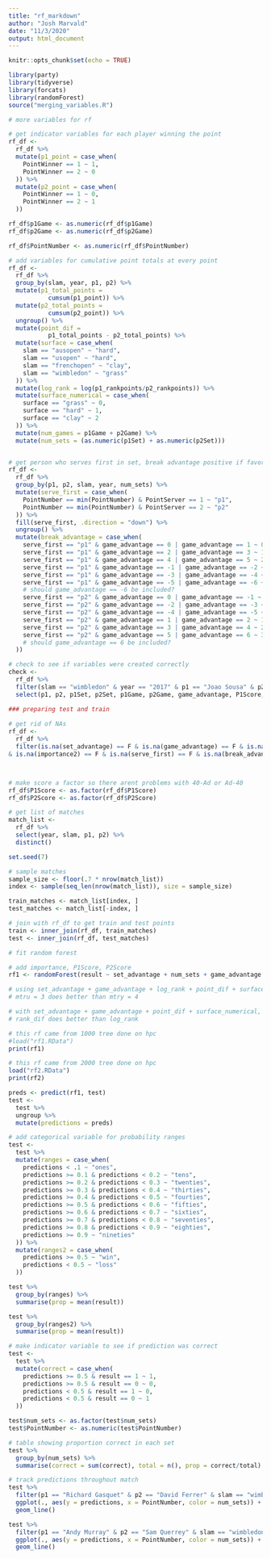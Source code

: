 ```yaml
---
title: "rf_markdown"
author: "Josh Marvald"
date: "11/3/2020"
output: html_document
---
```


```r
knitr::opts_chunk$set(echo = TRUE)
```

```r
library(party)
library(tidyverse)
library(forcats)
library(randomForest)
source("merging_variables.R")
```


```r
# more variables for rf

# get indicator variables for each player winning the point
rf_df <-
  rf_df %>%
  mutate(p1_point = case_when(
    PointWinner == 1 ~ 1,
    PointWinner == 2 ~ 0
  )) %>%
  mutate(p2_point = case_when(
    PointWinner == 1 ~ 0,
    PointWinner == 2 ~ 1
  ))

rf_df$p1Game <- as.numeric(rf_df$p1Game)
rf_df$p2Game <- as.numeric(rf_df$p2Game)

rf_df$PointNumber <- as.numeric(rf_df$PointNumber)

# add variables for cumulative point totals at every point
rf_df <-
  rf_df %>%
  group_by(slam, year, p1, p2) %>%
  mutate(p1_total_points = 
           cumsum(p1_point)) %>%
  mutate(p2_total_points = 
           cumsum(p2_point)) %>%
  ungroup() %>%
  mutate(point_dif = 
           p1_total_points - p2_total_points) %>%
  mutate(surface = case_when(
    slam == "ausopen" ~ "hard",
    slam == "usopen" ~ "hard",
    slam == "frenchopen" ~ "clay",
    slam == "wimbledon" ~ "grass"
  )) %>%
  mutate(log_rank = log(p1_rankpoints/p2_rankpoints)) %>%
  mutate(surface_numerical = case_when(
    surface == "grass" ~ 0,
    surface == "hard" ~ 1,
    surface == "clay" ~ 2
  )) %>%
  mutate(num_games = p1Game + p2Game) %>%
  mutate(num_sets = (as.numeric(p1Set) + as.numeric(p2Set)))


# get person who serves first in set, break advantage positive if favors p1, negative if favors p2
rf_df <-
  rf_df %>%
  group_by(p1, p2, slam, year, num_sets) %>%
  mutate(serve_first = case_when(
    PointNumber == min(PointNumber) & PointServer == 1 ~ "p1",
    PointNumber == min(PointNumber) & PointServer == 2 ~ "p2"
  )) %>%
  fill(serve_first, .direction = "down") %>%
  ungroup() %>%
  mutate(break_advantage = case_when(
    serve_first == "p1" & game_advantage == 0 | game_advantage == 1 ~ 0, # on serve
    serve_first == "p1" & game_advantage == 2 | game_advantage == 3 ~ 1, # p1 holds, breaks, (holds)
    serve_first == "p1" & game_advantage == 4 | game_advantage == 5 ~ 2, # p1 holds, breaks, holds, breaks, (holds)
    serve_first == "p1" & game_advantage == -1 | game_advantage == -2 ~ -1, # p1 broken, (p2 holds)
    serve_first == "p1" & game_advantage == -3 | game_advantage == -4 ~ -2, # p1 broken, p2 holds, p1 broken, (p2 holds)
    serve_first == "p1" & game_advantage == -5 | game_advantage == -6 ~ -3, # p1 broken, p2 holds, p1 broken, p2 holds, p1 broken, (p2 holds)
    # should game_advantage == -6 be included?
    serve_first == "p2" & game_advantage == 0 | game_advantage == -1 ~ 0, # on serve
    serve_first == "p2" & game_advantage == -2 | game_advantage == -3 ~ -1, # p2 holds, breaks, (holds)
    serve_first == "p2" & game_advantage == -4 | game_advantage == -5 ~ -2, # p2 holds, breaks, holds, breaks, (holds)
    serve_first == "p2" & game_advantage == 1 | game_advantage == 2 ~ 1, # p2 broken, (p1 holds)
    serve_first == "p2" & game_advantage == 3 | game_advantage == 4 ~ 2, # p2 broken, p1 holds, p2 broken, (p1 holds)
    serve_first == "p2" & game_advantage == 5 | game_advantage == 6 ~ 3, # p2 broken, p1 holds, p2 broken, p1 holds, p2 broken, (p1 holds)
    # should game_advantage == 6 be included?
  ))

```


```r
# check to see if variables were created correctly
check <-
  rf_df %>%
  filter(slam == "wimbledon" & year == "2017" & p1 == "Joao Sousa" & p2 == "Dustin Brown") %>%
  select(p1, p2, p1Set, p2Set, p1Game, p2Game, game_advantage, P1Score, P2Score, serve_first, break_advantage, PointNumber )
```


```r
### preparing test and train
  
# get rid of NAs
rf_df <-
  rf_df %>%
  filter(is.na(set_advantage) == F & is.na(game_advantage) == F & is.na(P1Score) == F & is.na(P2Score) == F & is.na(rank_dif) == F & is.na(result) == F & is.na(point_dif) == F & is.na(surface) == F & is.na(surface_numerical) == F & is.na(log_rank) == F 
& is.na(importance2) == F & is.na(serve_first) == F & is.na(break_advantage) == F)



# make score a factor so there arent problems with 40-Ad or Ad-40
rf_df$P1Score <- as.factor(rf_df$P1Score)
rf_df$P2Score <- as.factor(rf_df$P2Score)

# get list of matches
match_list <-
  rf_df %>%
  select(year, slam, p1, p2) %>%
  distinct()

set.seed(7)

# sample matches
sample_size <- floor(.7 * nrow(match_list))
index <- sample(seq_len(nrow(match_list)), size = sample_size)

train_matches <- match_list[index, ]
test_matches <- match_list[-index, ]

# join with rf_df to get train and test points
train <- inner_join(rf_df, train_matches)
test <- inner_join(rf_df, test_matches)

```


```r
# fit random forest

# add importance, P1Score, P2Score
rf1 <- randomForest(result ~ set_advantage + num_sets + game_advantage + num_games + break_advantage + rank_dif + point_dif + surface_numerical, data = train, ntree = 75, mtry = 6, importance = T)

# using set_advantage + game_advantage + log_rank + point_dif + surface_numerical
# mtru = 3 does better than mtry = 4

# with set_advantage + game_advantage + point_dif + surface_numerical, mtry = 3 (3 better than 4 as well)
# rank_dif does better than log_rank
```


```r
# this rf came from 1000 tree done on hpc
#load("rf1.RData")
print(rf1)

# this rf came from 2000 tree done on hpc
load("rf2.RData")
print(rf2)
```


```r
preds <- predict(rf1, test)
test <- 
  test %>%
  ungroup %>%
  mutate(predictions = preds) 
```


```r
# add categorical variable for probability ranges
test <-
  test %>%
  mutate(ranges = case_when(
    predictions < .1 ~ "ones",
    predictions >= 0.1 & predictions < 0.2 ~ "tens",
    predictions >= 0.2 & predictions < 0.3 ~ "twenties",
    predictions >= 0.3 & predictions < 0.4 ~ "thirties", 
    predictions >= 0.4 & predictions < 0.5 ~ "fourties",
    predictions >= 0.5 & predictions < 0.6 ~ "fifties",
    predictions >= 0.6 & predictions < 0.7 ~ "sixties",
    predictions >= 0.7 & predictions < 0.8 ~ "seventies",
    predictions >= 0.8 & predictions < 0.9 ~ "eighties",
    predictions >= 0.9 ~ "nineties"
  )) %>%
  mutate(ranges2 = case_when(
    predictions >= 0.5 ~ "win",
    predictions < 0.5 ~ "loss"
  ))

test %>%
  group_by(ranges) %>%
  summarise(prop = mean(result))

test %>%
  group_by(ranges2) %>%
  summarise(prop = mean(result))

# make indicator variable to see if prediction was correct
test <- 
  test %>%
  mutate(correct = case_when(
    predictions >= 0.5 & result == 1 ~ 1,
    predictions >= 0.5 & result == 0 ~ 0,
    predictions < 0.5 & result == 1 ~ 0,
    predictions < 0.5 & result == 0 ~ 1
  )) 
```


```r
test$num_sets <- as.factor(test$num_sets)
test$PointNumber <- as.numeric(test$PointNumber)

# table showing proportion correct in each set
test %>%
  group_by(num_sets) %>%
  summarise(correct = sum(correct), total = n(), prop = correct/total)

# track predictions throughout match 
test %>% 
  filter(p1 == "Richard Gasquet" & p2 == "David Ferrer" & slam == "wimbledon" & year == "2017") %>%
  ggplot(., aes(y = predictions, x = PointNumber, color = num_sets)) +
  geom_line()

test %>% 
  filter(p1 == "Andy Murray" & p2 == "Sam Querrey" & slam == "wimbledon" & year == "2017") %>%
  ggplot(., aes(y = predictions, x = PointNumber, color = num_sets)) +
  geom_line()
```




